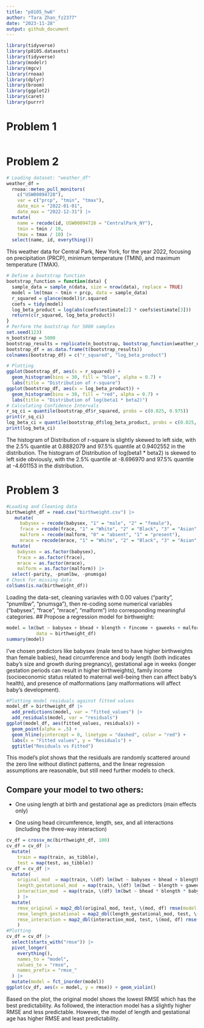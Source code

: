```yaml
---
title: "p8105_hw6"
author: "Tara Zhan_fz2377"
date: "2023-11-28"
output: github_document
---
```


```r
library(tidyverse)
library(p8105.datasets)
library(tidyverse)
library(modelr)
library(mgcv)
library(rnoaa)
library(dplyr)
library(broom)
library(ggplot2)
library(caret)
library(purrr)
```

# Problem 1

```r

```

# Problem 2

```r
# Loading dataset: "weather_df"
weather_df = 
  rnoaa::meteo_pull_monitors(
    c("USW00094728"),
    var = c("prcp", "tmin", "tmax"), 
    date_min = "2022-01-01",
    date_max = "2022-12-31") |>
  mutate(
    name = recode(id, USW00094728 = "CentralPark_NY"),
    tmin = tmin / 10,
    tmax = tmax / 10) |>
  select(name, id, everything())
```

This weather data for Central Park, New York, for the year 2022, focusing on precipitation (PRCP), minimum temperature (TMIN), and maximum temperature (TMAX).

```r
# Define a bootstrap function
bootstrap_function = function(data) {
  sample_data = sample_n(data, size = nrow(data), replace = TRUE)
  model = lm(tmax ~ tmin + prcp, data = sample_data)
  r_squared = glance(model)$r.squared
  coefs = tidy(model)
  log_beta_product = log(abs(coefs$estimate[2] * coefs$estimate[3]))
  return(c(r_squared, log_beta_product))
}
# Perform the bootstrap for 5000 samples
set.seed(123)
n_bootstrap = 5000
bootstrap_results = replicate(n_bootstrap, bootstrap_function(weather_df))
bootstrap_df = as.data.frame(t(bootstrap_results))
colnames(bootstrap_df) = c("r_squared", "log_beta_product")

# Plotting
ggplot(bootstrap_df, aes(x = r_squared)) +
  geom_histogram(bins = 30, fill = "blue", alpha = 0.7) +
  labs(title = "Distribution of r-square")
ggplot(bootstrap_df, aes(x = log_beta_product)) +
  geom_histogram(bins = 30, fill = "red", alpha = 0.7) +
  labs(title = "Distribution of log(beta1 * beta2)")
# Calculating Confidence Intervals
r_sq_ci = quantile(bootstrap_df$r_squared, probs = c(0.025, 0.975))
print(r_sq_ci)
log_beta_ci = quantile(bootstrap_df$log_beta_product, probs = c(0.025, 0.975))
print(log_beta_ci)
```

The histogram of Distribution of r-square is slightly skewed to left side, with the 2.5% quantile at 0.8882079 and 97.5% quantile at 0.9402552 in the distribution. The histogram of Distribution of log(beta1 \* beta2) is skewed to left side obviously, with the 2.5% quantile at -8.696970 and 97.5% quantile at -4.601153 in the distribution.

# Problem 3

```r
#Loading and Cleaning data
birthweight_df = read.csv("birthweight.csv") |>
   mutate(
     babysex = recode(babysex, "1" = "male", "2" = "female"),
     frace = recode(frace, "1" = "White", "2" = "Black", "3" = "Asian", "4" = "Puerto Rican", "8" = "Other", "9" = "Unknown"),
     malform = recode(malform, "0" = "absent", "1" = "present"),
     mrace = recode(mrace, "1" = "White", "2" = "Black", "3" = "Asian", "4" = "Puerto Rican", "8" = "Other"))|>
  mutate(
    babysex = as.factor(babysex),
    frace = as.factor(frace),
    mrace = as.factor(mrace),
    malform = as.factor(malform)) |>
  select(-parity, -pnumlbw, -pnumsga)
# Check for missing data
colSums(is.na(birthweight_df))
```

Loading the data-set, cleaning variavles with 0.00 values ("parity", "pnumlbw", "pnumsga"), then re-coding some numerical variables ("babysex", "frace", "mrace", "malform") into corresponding meaningful categories. \## Propose a regression model for birthweight:

```r
model = lm(bwt ~ babysex + bhead + blength + fincome + gaweeks + malform, 
           data = birthweight_df)
summary(model)
```

I've chosen predictors like babysex (male tend to have higher birthweights than female babies), head circumference and body length (both indicates baby's size and growth during pregnancy), gestational age in weeks (longer gestation periods can result in higher birthweights), family income (socioeconomic status related to maternal well-being then can affect baby's health), and presence of malformations (any malformations will affect baby's development).

```r
#Plotting model residuals against fitted values
model_df = birthweight_df |>
  add_predictions(model, var = "fitted_values") |>
  add_residuals(model, var = "residuals")
ggplot(model_df, aes(fitted_values, residuals)) +
  geom_point(alpha = .5) +
  geom_hline(yintercept = 0, linetype = "dashed", color = "red") +
  labs(x = "Fitted values", y = "Residuals") +
  ggtitle("Residuals vs Fitted")
```

This model's plot shows that the residuals are randomly scattered around the zero line without distinct patterns, and the linear regression assumptions are reasonable, but still need further models to check.

## Compare your model to two others:

-   One using length at birth and gestational age as predictors (main effects only)

-   One using head circumference, length, sex, and all interactions (including the three-way interaction)

```r
cv_df = crossv_mc(birthweight_df, 100) 
cv_df = cv_df |>
  mutate(
    train = map(train, as_tibble),
    test = map(test, as_tibble)) 
cv_df = cv_df |>
  mutate(
    original_mod  = map(train, \(df) lm(bwt ~ babysex + bhead + blength + fincome + gaweeks + malform, data = df)),
    length_gestational_mod  = map(train, \(df) lm(bwt ~ blength + gaweeks, data = birthweight_df)),
    interaction_mod  = map(train, \(df) lm(bwt ~ bhead * blength * babysex, data = df))
    ) |> 
  mutate(
    rmse_original = map2_dbl(original_mod, test, \(mod, df) rmse(model = mod, data = df)),
    rmse_length_gestational = map2_dbl(length_gestational_mod, test, \(mod, df) rmse(model = mod, data = df)),
    rmse_interaction = map2_dbl(interaction_mod, test, \(mod, df) rmse(model = mod, data = df))
    )
#Plotting
cv_df = cv_df |>
  select(starts_with("rmse")) |>
  pivot_longer(
    everything(),
    names_to = "model",
    values_to = "rmse",
    names_prefix = "rmse_"
  ) |>
  mutate(model = fct_inorder(model))  
ggplot(cv_df, aes(x = model, y = rmse)) + geom_violin()
```

Based on the plot, the original model shows the lowest RMSE which has the best predictability. As followed, the interaction model has a slightly higher RMSE and less predictable. However, the model of length and gestational age has higher RMSE and least predictability. 
